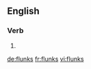 ==English==

===Verb===
{{head|en}}

# {{en-third-person singular of|flunk}}

[[de:flunks]]
[[fr:flunks]]
[[vi:flunks]]